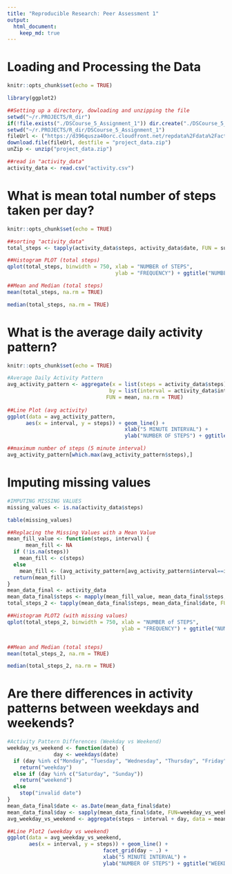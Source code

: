 ```yaml
---
title: "Reproducible Research: Peer Assessment 1"
output: 
  html_document:
    keep_md: true
---
```



Loading and Processing the Data
================================

```r
knitr::opts_chunk$set(echo = TRUE)

library(ggplot2)

##Setting up a directory, dowloading and unzipping the file
setwd("~/r.PROJECTS/R_dir") 
if(!file.exists("./DSCourse_5_Assignment_1")) dir.create("./DSCourse_5_Assignment_1")
setwd("~/r.PROJECTS/R_dir/DSCourse_5_Assignment_1")
fileUrl <- ("https://d396qusza40orc.cloudfront.net/repdata%2Fdata%2Factivity.zip")
download.file(fileUrl, destfile = "project_data.zip")
unZip <- unzip("project_data.zip")

##read in "activity_data"
activity_data <- read.csv("activity.csv")

```

What is mean total number of steps taken per day?
====================================================

```r
knitr::opts_chunk$set(echo = TRUE)

##sorting "activity_data"
total_steps <- tapply(activity_data$steps, activity_data$date, FUN = sum, na.rm = TRUE)

##Histogram PLOT (total steps)
qplot(total_steps, binwidth = 750, xlab = "NUMBER of STEPS", 
                                   ylab = "FREQUENCY") + ggtitle("NUMBER OF STEPS TAKEN EACH DAY (OCT-NOV 2012)")

##Mean and Median (total steps)
mean(total_steps, na.rm = TRUE)

median(total_steps, na.rm = TRUE)


```

What is the average daily activity pattern?
============================================

```r
knitr::opts_chunk$set(echo = TRUE)

#Average Daily Activity Pattern
avg_activity_pattern <- aggregate(x = list(steps = activity_data$steps), 
                                 by = list(interval = activity_data$interval),
                                FUN = mean, na.rm = TRUE)
      
##Line Plot (avg activity)
ggplot(data = avg_activity_pattern, 
      aes(x = interval, y = steps)) + geom_line() + 
                                      xlab("5 MINUTE INTERVAL") + 
                                      ylab("NUMBER OF STEPS") + ggtitle("AVERAGE DAILY ACTIVE PATTERN")

##maximum number of steps (5 minute interval)
avg_activity_pattern[which.max(avg_activity_pattern$steps),]

```

Imputing missing values
========================

```r

#IMPUTING MISSING VALUES
missing_values <- is.na(activity_data$steps)

table(missing_values)

##Replacing the Missing Values with a Mean Value
mean_fill_value <- function(steps, interval) {
      mean_fill <- NA
  if (!is.na(steps))
    mean_fill <- c(steps)
  else
    mean_fill <- (avg_activity_pattern[avg_activity_pattern$interval==interval, "steps"])
  return(mean_fill)
}
mean_data_final <- activity_data
mean_data_final$steps <- mapply(mean_fill_value, mean_data_final$steps, mean_data_final$interval)
total_steps_2 <- tapply(mean_data_final$steps, mean_data_final$date, FUN = sum)

##Histogram PLOT2 (with missing values)
qplot(total_steps_2, binwidth = 750, xlab = "NUMBER of STEPS", 
                                     ylab = "FREQUENCY") + ggtitle("NUMBER OF STEPS TAKEN EACH DAY (OCT-NOV 2012)")


##Mean and Median (total steps)
mean(total_steps_2, na.rm = TRUE)

median(total_steps_2, na.rm = TRUE)

```

Are there differences in activity patterns between weekdays and weekends?
==========================================================================

```r

#Activity Pattern Differences (Weekday vs Weekend)
weekday_vs_weekend <- function(date) {
               day <- weekdays(date)
  if (day %in% c("Monday", "Tuesday", "Wednesday", "Thursday", "Friday"))
    return("weekday")
  else if (day %in% c("Saturday", "Sunday"))
    return("weekend")
  else
    stop("invalid date")
}
mean_data_final$date <- as.Date(mean_data_final$date)
mean_data_final$day <- sapply(mean_data_final$date, FUN=weekday_vs_weekend)
avg_weekday_vs_weekend <- aggregate(steps ~ interval + day, data = mean_data_final, mean)

##Line Plot2 (weekday vs weekend)
ggplot(data = avg_weekday_vs_weekend, 
       aes(x = interval, y = steps)) + geom_line() + 
                               facet_grid(day ~ .) +
                               xlab("5 MINUTE INTERVAL") + 
                               ylab("NUMBER OF STEPS") + ggtitle("WEEKDAY vs WEEKEND (average number of steps)")

```
